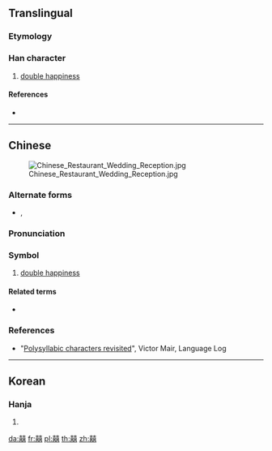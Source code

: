 {{also|𡅕}}
==Translingual==

===Etymology===
{{Han compound|喜|喜|t2=happiness|ls=ic}}

===Han character===
{{commonsrad|30|18}}
{{Han char|rn=30|rad=口|as=21|sn=24|four=44661|canj=GRGRR|ids=⿰喜喜 <small>(GTJ)</small>, ⿰𠶮𠶮 <small>(K)</small}}

# [[double happiness]]

{{Commonscat|Shuang xi}}

====References====
* {{Han ref|kx=0216.051|dj=0438.240|hdz=10707.061|uh=56CD|ud=22221}}

----

==Chinese==
{{zh-forms}}
{{wikipedia|lang=zh}}
{{wikipedia|Double Happiness (calligraphy)|Double happiness}}
[[File:Chinese Restaurant Wedding Reception.jpg|thumb]]

===Alternate forms===
* {{zh-l|𡅕}}, {{zh-l|𡄝}}

===Pronunciation===
{{zh-pron
|m=xǐ,shuāngxǐ
|c=hei2
|cat=symbols
}}

===Symbol===
{{head|zh|symbol}}

# [[double happiness]]

====Related terms====
* {{zh-l|雙喜}}

===References===
* "[http://languagelog.ldc.upenn.edu/nll/?p=19548 Polysyllabic characters revisited]", Victor Mair, Language Log

----

==Korean==

===Hanja===
{{ko-hanja|hangeul=희|rv=hui|mr=hŭi}}

# {{defn|lang=ko|sort=口18}}

[[da:囍]]
[[fr:囍]]
[[pl:囍]]
[[th:囍]]
[[zh:囍]]